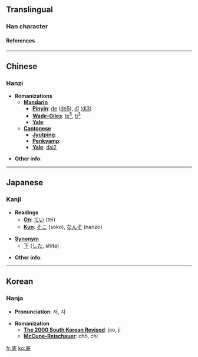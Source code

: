 ==Translingual==
===Han character===
{{Han char|rn=53|rad=广|as=05|sn=8|so=|four=0024<sub>2</sub>|canj=戈竹心一 (IHPM), 戈竹女戈 (IHVI)|cmean=[[bottom]], [[underneath]], [[underside]]}}
====References====
{{Han ref|kx=0344.060|dkj=09262|dj=0653.280|hdz=20878.040|uh=5E95|ud=24213|bh=A9B3|bd=43443}}
----

==Chinese==
===Hanzi===


* '''Romanizations'''
** '''[[Mandarin]]'''
*** '''[[Pinyin]]''': [[de]] ([[de5]]), [[dǐ]] ([[di3]])
*** '''[[Wade-Giles]]''': [[te5|te<sup>5</sup>]], [[ti3|ti<sup>3</sup>]]
*** '''[[Yale]]''': 
** '''[[Cantonese]]'''
*** '''[[Jyutping]]''':
*** '''[[Penkyamp]]''': 
*** '''[[Yale]]''': [[dai2]]

* '''Other info''': 
----

==Japanese==
===Kanji===


* '''Readings'''
** '''[[On]]''': [[てい]] (tei)
** '''[[Kun]]''': [[そこ]] (soko), [[なんぞ]] (nanzo)

*'''[[Synonym]]'''
** [[下]] ([[した]], shita)

* '''Other info''':  
----

==Korean==
===Hanja===

* '''Pronunciation''': 저, 지

* '''Romanization'''
** '''[[The 2000 South Korean Revised Romanization|The 2000 South Korean Revised]]''': jeo, ji
** '''[[McCune-Reischauer]]''': chŏ, chi


[[fr:底]]
[[ko:底]]